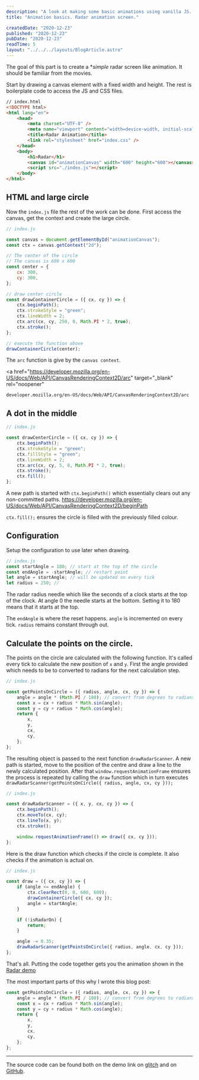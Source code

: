 ```yaml
---
description: "A look at making some basic animations using vanilla JS. Creating a radar animation demonstrates the basics."
title: "Animation basics. Radar animation screen."

createdDate: "2020-12-23"
published: "2020-12-23"
pubDate: "2020-12-23"
readTime: 5
layout: "../../../layouts/BlogArticle.astro"
---
```



The goal of this part is to create a \*_simple_ radar screen like animation.
It should be familiar from the movies.

<RadarDemo />

Start by drawing a canvas element with a fixed width and height. The rest is boilerplate code to access the JS and CSS files.

```html
// index.html
<!DOCTYPE html>
<html lang="en">
    <head>
        <meta charset="UTF-8" />
        <meta name="viewport" content="width=device-width, initial-scale=1.0" />
        <title>Radar Animation</title>
        <link rel="stylesheet" href="index.css" />
    </head>
    <body>
        <h1>Radar</h1>
        <canvas id="animationCanvas" width="600" height="600"></canvas>
        <script src="./index.js"></script>
    </body>
</html>
```

## HTML and large circle

Now the `index.js` file the rest of the work can be done. First access the canvas, get the context and create the large circle.

```js
// index.js

const canvas = document.getElementById("animationCanvas");
const ctx = canvas.getContext("2d");

// The center of the circle
// The canvas is 600 x 600
const center = {
    cx: 300,
    cy: 300,
};

// draw center circle
const drawContainerCircle = ({ cx, cy }) => {
    ctx.beginPath();
    ctx.strokeStyle = "green";
    ctx.lineWidth = 2;
    ctx.arc(cx, cy, 250, 0, Math.PI * 2, true);
    ctx.stroke();
};

// execute the function above
drawContainerCircle(center);
```

The `arc` function is give by the `canvas context`.

<a
    href="https://developer.mozilla.org/en-US/docs/Web/API/CanvasRenderingContext2D/arc"
    target="_blank"
    rel="noopener"
>
    developer.mozilla.org/en-US/docs/Web/API/CanvasRenderingContext2D/arc
</a>

## A dot in the middle

```js
// index.js

const drawCenterCircle = ({ cx, cy }) => {
    ctx.beginPath();
    ctx.strokeStyle = "green";
    ctx.fillStyle = "green";
    ctx.lineWidth = 2;
    ctx.arc(cx, cy, 5, 0, Math.PI * 2, true);
    ctx.stroke();
    ctx.fill();
};
```

A new path is started with `ctx.beginPath()` which essentially clears out any non-committed paths. https://developer.mozilla.org/en-US/docs/Web/API/CanvasRenderingContext2D/beginPath

`ctx.fill();` ensures the circle is filled with the previously filled colour.

## Configuration

Setup the configuration to use later when drawing.

```js
// index.js
const startAngle = 180; // start at the top of the circle
const endAngle = -startAngle; // restart point
let angle = startAngle; // will be updated on every tick
let radius = 250; //
```

The radar radius needle which like the seconds of a clock starts at the top of the clock.
At angle 0 the needle starts at the bottom. Setting it to 180 means that it starts at the top.

The `endAngle` is where the reset happens.
`angle` is incremented on every tick.
`radius` remains constant through out.

## Calculate the points on the circle.

The points on the circle are calculated with the following function. It's called every tick to calculate the new position of `x` and `y`. First the angle provided which needs to be to converted to radians for the next calculation step.

```js
// index.js

const getPointsOnCircle = ({ radius, angle, cx, cy }) => {
    angle = angle * (Math.PI / 180); // convert from degrees to radians
    const x = cx + radius * Math.sin(angle);
    const y = cy + radius * Math.cos(angle);
    return {
        x,
        y,
        cx,
        cy,
    };
};
```

The resulting object is passed to the next function `drawRadarScanner`. A new path is started, move to the position of the centre and draw a line to the newly calculated position. After that `window.requestAnimationFrame` ensures the process is repeated by calling the `draw` function which in turn executes `drawRadarScanner(getPointsOnCircle({ radius, angle, cx, cy }));`

```js
// index.js

const drawRadarScanner = ({ x, y, cx, cy }) => {
    ctx.beginPath();
    ctx.moveTo(cx, cy);
    ctx.lineTo(x, y);
    ctx.stroke();

    window.requestAnimationFrame(() => draw({ cx, cy }));
};
```

Here is the draw function which checks if the circle is complete. It also checks if the animation is actual on.

```js
// index.js

const draw = ({ cx, cy }) => {
    if (angle <= endAngle) {
        ctx.clearRect(0, 0, 600, 600);
        drawContainerCircle({ cx, cy });
        angle = startAngle;
    }

    if (!isRadarOn) {
        return;
    }

    angle -= 0.35;
    drawRadarScanner(getPointsOnCircle({ radius, angle, cx, cy }));
};
```

That's all. Putting the code together gets you the animation shown in the <a href="https://ebony-shaded-duckling.glitch.me" target="_blank" rel="noopener noreference">Radar demo</a>

The most important parts of this why I wrote this blog post:

```js
const getPointsOnCircle = ({ radius, angle, cx, cy }) => {
    angle = angle * (Math.PI / 180); // convert from degrees to radians
    const x = cx + radius * Math.sin(angle);
    const y = cy + radius * Math.cos(angle);
    return {
        x,
        y,
        cx,
        cy,
    };
};
```

---

The source code can be found both on the demo link on <a href="https://ebony-shaded-duckling.glitch.me/" alt="demo on glith">glitch</a> and on <a href="https://github.com/Giwan/demo-radar" alt="project source code">GitHub</a>.
